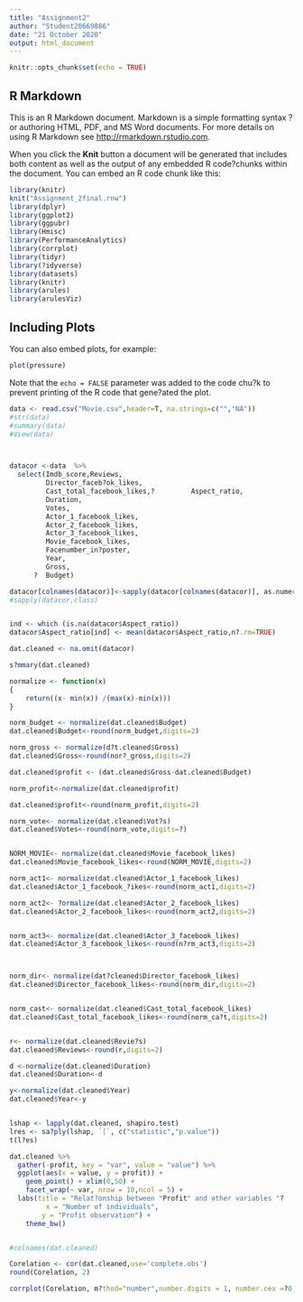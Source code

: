 ---
title: "Assignment2"
author: "Student20669886"
date: "21 October 2020"
output: html_document
---

```{r setup, include=FALSE}
knitr::opts_chunk$set(echo = TRUE)
```

## R Markdown

This is an R Markdown document. Markdown is a simple formatting syntax ?or authoring HTML, PDF, and MS Word documents. For more details on using R Markdown see <http://rmarkdown.rstudio.com>.

When you click the **Knit** button a document will be generated that includes both content as well as the output of any embedded R code?chunks within the document. You can embed an R code chunk like this:

```{r}
library(knitr)
knit("Assignment_2final.rnw")
library(dplyr)
library(ggplot2)
library(ggpubr)
library(Hmisc)
library(PerformanceAnalytics)
library(corrplot)
library(tidyr)
library(?idyverse)
library(datasets)
library(knitr)
library(arules)
library(arulesViz)

```

## Including Plots

You can also embed plots, for example:

```{r pressure, echo=FALSE}
plot(pressure)
```

Note that the `echo = FALSE` parameter was added to the code chu?k to prevent printing of the R code that gene?ated the plot.
```{r echo=FALSE}


data <- read.csv("Movie.csv",header=T, na.strings=c("","NA"))
#str(data)
#summary(data)
#View(data)



datacor <-data  %>%
  select(Imdb_score,Reviews,
         Director_faceb?ok_likes,
         Cast_total_facebook_likes,?         Aspect_ratio,
         Duration,
         Votes,
         Actor_1_facebook_likes,
         Actor_2_facebook_likes,
         Actor_3_facebook_likes,
         Movie_facebook_likes,
         Facenumber_in?poster,
         Year,
         Gross,
      ?  Budget)

datacor[colnames(datacor)]<-sapply(datacor[colnames(datacor)], as.numeric)
#sapply(datacor,class)


ind <- which (is.na(datacor$Aspect_ratio))
datacor$Aspect_ratio[ind] <- mean(datacor$Aspect_ratio,n?.rm=TRUE)

dat.cleaned <- na.omit(datacor)

s?mmary(dat.cleaned)

normalize <- function(x)
{
    return((x- min(x)) /(max(x)-min(x)))
}

norm_budget <- normalize(dat.cleaned$Budget)
dat.cleaned$Budget<-round(norm_budget,digits=2)

norm_gross <- normalize(d?t.cleaned$Gross)
dat.cleaned$Gross<-round(nor?_gross,digits=2)

dat.cleaned$profit <- (dat.cleaned$Gross-dat.cleaned$Budget)

norm_profit<-normalize(dat.cleaned$profit)

dat.cleaned$profit<-round(norm_profit,digits=2)

norm_vote<- normalize(dat.cleaned$Vot?s)
dat.cleaned$Votes<-round(norm_vote,digits=?)


NORM_MOVIE<- normalize(dat.cleaned$Movie_facebook_likes)
dat.cleaned$Movie_facebook_likes<-round(NORM_MOVIE,digits=2)

norm_act1<- normalize(dat.cleaned$Actor_1_facebook_likes)
dat.cleaned$Actor_1_facebook_?ikes<-round(norm_act1,digits=2)

norm_act2<- ?ormalize(dat.cleaned$Actor_2_facebook_likes)
dat.cleaned$Actor_2_facebook_likes<-round(norm_act2,digits=2)


norm_act3<- normalize(dat.cleaned$Actor_3_facebook_likes)
dat.cleaned$Actor_3_facebook_likes<-round(n?rm_act3,digits=2)



norm_dir<- normalize(dat?cleaned$Director_facebook_likes)
dat.cleaned$Director_facebook_likes<-round(norm_dir,digits=2)


norm_cast<- normalize(dat.cleaned$Cast_total_facebook_likes)
dat.cleaned$Cast_total_facebook_likes<-round(norm_ca?t,digits=2)


r<- normalize(dat.cleaned$Revie?s)
dat.cleaned$Reviews<-round(r,digits=2)

d <-normalize(dat.cleaned$Duration)
dat.cleaned$Duration<-d

y<-normalize(dat.cleaned$Year)
dat.cleaned$Year<-y


lshap <- lapply(dat.cleaned, shapiro.test)
lres <- sa?ply(lshap, `[`, c("statistic","p.value"))
t(l?es)

dat.cleaned %>%
  gather(-profit, key = "var", value = "value") %>% 
  ggplot(aes(x = value, y = profit)) +
    geom_point() + xlim(0,50) +
    facet_wrap(~ var, nrow = 10,ncol = 5) +
  labs(title = "Relat?onship between "Profit" and other variables "?
         x = "Number of individuals",
        y = "Profit observation") +
    theme_bw()


#colnames(dat.cleaned)

Corelation <- cor(dat.cleaned,use='complete.obs')
round(Corelation, 2)

corrplot(Corelation, m?thod="number",number.digits = 1, number.cex =?0.5)



```
